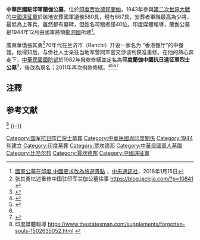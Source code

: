 {{expand|time=2015-06-09T13:34:40+00:00}}

{{coord|23|36|35.96|N|85|29|35.96|E|region:IN-JH_type:adm2nd_source:kolossus-nowiki|display=title}}

'''中華民國駐印軍蘭伽公墓'''，位於[[印度|印度]][[贾坎德邦|贾坎德邦]]{{NoteTag|原為[[比哈爾邦|比哈爾邦]]一部份，於2000年劃出}}[[蘭伽|蘭伽]]，1943年參與[[第二次世界大戰|第二次世界大戰]]的[[中國遠征軍|中國遠征軍]]於該地安葬國軍遺骸580具，現有667具，安葬者軍階最高為少將，最低為上等兵，雖然都有墓碑，但姓名可稽者僅40位。印度媒體報導，蘭伽公墓是1944年12月由國軍將領[[鄭洞國|鄭洞國]]所建<ref name=cna>[http://www.cna.com.tw/news/firstnews/201801150338.aspx 國軍公墓在印度 中國要求改為旅遊景點] {{Wayback|url=http://www.cna.com.tw/news/firstnews/201801150338.aspx |date=20190515201225 }}，[[中央通訊社|中央通訊社]]，2018年1月15日</ref>。

廣東華僑張其勇<ref>张其勇忆述重修中国驻印军兰伽公墓往事 https://blog.jackjia.com/?p=10841 {{Wayback|url=https://blog.jackjia.com/?p=10841 |date=20211019033407 }}</ref>70年代在兰济市（Ranchi）开设一家名为 “香港餐厅”的中餐馆。他得知后，与侨社人士亲往当地军营同军官交涉谈判获准重修。在他的熱心奔走下，[[中華民國國防部|中華民國國防部]]於1982年撥款修繕並定名為'''印度蘭伽中國抗日遠征軍烈士公墓'''<ref>{{Cite web |url=http://lov.vac.gov.tw/photo/Content.aspx?i=685&c=13&p=1 |title=中華民國駐印軍蘭伽公墓 - 榮民文化網 |accessdate=2015-12-04 |archive-date=2015-12-08 |archive-url=https://web.archive.org/web/20151208102934/http://lov.vac.gov.tw/photo/Content.aspx?i=685&c=13&p=1 |dead-url=no }}</ref>，後改為現名；2011年再次撥款修繕。<ref>{{Cite web |url=http://afrc.mnd.gov.tw/martyr/cemetery_brief/cometery_India.html |title=印度海外公墓 |accessdate=2015-06-09 |archive-date=2015-07-01 |archive-url=https://web.archive.org/web/20150701005010/http://afrc.mnd.gov.tw/martyr/cemetery_brief/cometery_India.html |dead-url=no }}</ref><ref>{{Cite web |url=http://ramgarh.nic.in/chainacemetery.htm |title=Vashno Devi Temple |accessdate=2015-06-09 |archive-date=2017-05-04 |archive-url=https://web.archive.org/web/20170504041708/http://ramgarh.nic.in/chainacemetery.htm |dead-url=yes }}</ref><ref name=cna /><ref>{{cite web |author1=中華民國外交部 |title=「中華民國駐印軍蘭伽公墓」整修工程竣工 |url=https://www.mofa.gov.tw/News_Content.aspx?n=95&s=65805 |website=中華民國外交部全球資訊網 |accessdate=2021-02-12 |language=zh-TW |date=2011-12-11}}</ref>

== 注釋 ==
{{NoteFoot}}

== 参考文献 ==
<ref>印度媒體報導 https://www.thestatesman.com/supplements/forgotten-souls-1502635052.html {{Wayback|url=https://www.thestatesman.com/supplements/forgotten-souls-1502635052.html |date=20211009211351 }}</ref>
{{Reflist|30em}}
{{-}}
{{臺灣忠烈祠}}
[[Category:国军抗日阵亡将士墓葬|Category:国军抗日阵亡将士墓葬]]
[[Category:中華民國與印度關係|Category:中華民國與印度關係]]
[[Category:1944年建立|Category:1944年建立]]
[[Category:印度墓葬|Category:印度墓葬]]
[[Category:贾坎德邦|Category:贾坎德邦]]
[[Category:中華民國軍人墓園|Category:中華民國軍人墓園]]
[[Category:比哈尔邦|Category:比哈尔邦]]
[[Category:賈坎德邦|Category:賈坎德邦]]
[[Category:中國遠征軍|Category:中國遠征軍]]